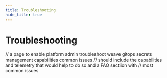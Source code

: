 ```yaml
---
title: Troubleshooting
hide_title: true
---
```


# Troubleshooting

// a page to enable platform admin troubleshoot weave gitops secrets management capabilities common issues
// should include the capabilities and telemetry that would help to do so and a FAQ sectiion with
// most common issues
